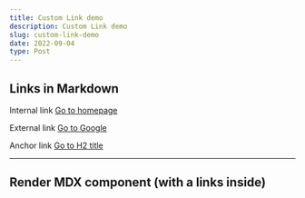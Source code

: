 ```yaml
---
title: Custom Link demo
description: Custom Link demo
slug: custom-link-demo
date: 2022-09-04
type: Post
---
```



## Links in Markdown

Internal link [Go to homepage](/)

External link [Go to Google](https://google.com)

Anchor link [Go to H2 title](#links-in-markdown)

---

## Render MDX component (with a links inside)

<LinksDemo />
